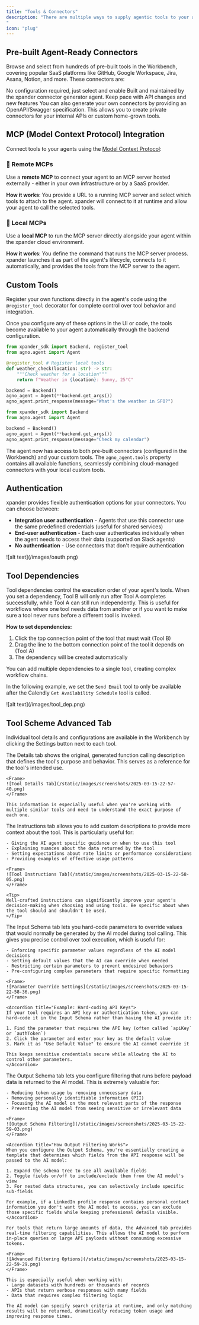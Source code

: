 ```yaml
---
title: "Tools & Connectors"  
description: "There are multiple ways to supply agentic tools to your agents running in xpander.
"
icon: "plug"
---
```



## Pre-built Agent-Ready Connectors

Browse and select from hundreds of pre-built tools in the Workbench, covering popular SaaS platforms like GitHub, Google Workspace, Jira, Asana, Notion, and more. These connectors are:

<CardGroup cols={3}>
<Card title="Ready to Use" icon="play">
No configuration required, just select and enable
</Card>

<Card title="Production-tested" icon="shield-check">
Built and maintained by the xpander connector generator agent.
</Card>

<Card title="Regularly Updated" icon="arrow-rotate-right">
Keep pace with API changes and new features
</Card>
</CardGroup>

<Note>
You can also generate your own connectors by providing an OpenAPI/Swagger specification. This allows you to create private connectors for your internal APIs or custom home-grown tools.
</Note>

## MCP (Model Context Protocol) Integration

Connect tools to your agents using the [Model Context Protocol](https://modelcontextprotocol.io):
### 🔌 Remote MCPs
Use a **remote MCP** to connect your agent to an MCP server hosted externally - either in your own infrastructure or by a SaaS provider.

**How it works**: You provide a URL to a running MCP server and select which tools to attach to the agent. xpander will connect to it at runtime and allow your agent to call the selected tools.

### 🧱 Local MCPs
Use a **local MCP** to run the MCP server directly alongside your agent within the xpander cloud environment.

**How it works**: You define the command that runs the MCP server process. xpander launches it as part of the agent's lifecycle, connects to it automatically, and provides the tools from the MCP server to the agent.



## Custom Tools

Register your own functions directly in the agent's code using the `@register_tool` decorator for complete control over tool behavior and integration.

Once you configure any of these options in the UI or code, the tools become available to your agent automatically through the backend configuration.

<CodeGroup>

```python Custom Tools
from xpander_sdk import Backend, register_tool
from agno.agent import Agent

@register_tool # Register local tools
def weather_check(location: str) -> str:
    """Check weather for a location"""
    return f"Weather in {location}: Sunny, 25°C"

backend = Backend()
agno_agent = Agent(**backend.get_args())
agno_agent.print_response(message="What's the weather in SFO?")
```

```python Pre-built Connectors
from xpander_sdk import Backend
from agno.agent import Agent

backend = Backend()
agno_agent = Agent(**backend.get_args()) 
agno_agent.print_response(message="Check my calendar")
```
</CodeGroup>

The agent now has access to both pre-built connectors (configured in the Workbench) and your custom tools. The `agno_agent.tools` property contains all available functions, seamlessly combining cloud-managed connectors with your local custom tools.

## Authentication

xpander provides flexible authentication options for your connectors. You can choose between:

- **Integration user authentication** - Agents that use this connector use the same predefined credentials (useful for shared services)
- **End-user authentication** - Each user authenticates individually when the agent needs to access their data (supported on Slack agents)
- **No authentication** - Use connectors that don't require authentication

<Frame>
![alt text](/images/oauth.png)
</Frame>

## Tool Dependencies

Tool dependencies control the execution order of your agent's tools. When you set a dependency, Tool B will only run after Tool A completes successfully, while Tool A can still run independently. This is useful for workflows where one tool needs data from another or if you want to make sure a tool never runs before a different tool is invoked.

**How to set dependencies:**
1. Click the top connection point of the tool that must wait (Tool B)
2. Drag the line to the bottom connection point of the tool it depends on (Tool A)
3. The dependency will be created automatically

You can add multiple dependencies to a single tool, creating complex workflow chains.

In the following example, we set the `Send Email` tool to only be available after the Calendly `Get Availability Schedule` tool is called.

<Frame>
![alt text](/images/tool_dep.png)
</Frame>



## Tool Scheme Advanced Tab

Individual tool details and configurations are available in the Workbench by clicking the Settings button next to each tool.

<Tabs>
  <Tab title="Details">
    The Details tab shows the original, generated function calling description that defines the tool's purpose and behavior. This serves as a reference for the tool's intended use.
    
    <Frame>
    ![Tool Details Tab](/static/images/screenshots/2025-03-15-22-57-40.png)
    </Frame>
    
    This information is especially useful when you're working with multiple similar tools and need to understand the exact purpose of each one.
  </Tab>
  
  <Tab title="Instructions">
    The Instructions tab allows you to add custom descriptions to provide more context about the tool. This is particularly useful for:
    
    - Giving the AI agent specific guidance on when to use this tool
    - Explaining nuances about the data returned by the tool
    - Setting expectations about rate limits or performance considerations
    - Providing examples of effective usage patterns

    <Frame>
    ![Tool Instructions Tab](/static/images/screenshots/2025-03-15-22-58-05.png)
    </Frame>
    
    <Tip>
    Well-crafted instructions can significantly improve your agent's decision-making when choosing and using tools. Be specific about when the tool should and shouldn't be used.
    </Tip>
  </Tab>
  
  <Tab title="Input Schema">
    The Input Schema tab lets you hard-code parameters to override values that would normally be generated by the AI model during tool calling. This gives you precise control over tool execution, which is useful for:
    
    - Enforcing specific parameter values regardless of the AI model decisions
    - Setting default values that the AI can override when needed
    - Restricting certain parameters to prevent undesired behaviors
    - Pre-configuring complex parameters that require specific formatting
    
    <Frame>
    ![Parameter Override Settings](/static/images/screenshots/2025-03-15-22-58-36.png)
    </Frame>
    
    <Accordion title="Example: Hard-coding API Keys">
    If your tool requires an API key or authentication token, you can hard-code it in the Input Schema rather than having the AI provide it:
    
    1. Find the parameter that requires the API key (often called `apiKey` or `authToken`)
    2. Click the parameter and enter your key as the default value
    3. Mark it as "Use Default Value" to ensure the AI cannot override it
    
    This keeps sensitive credentials secure while allowing the AI to control other parameters.
    </Accordion>
  </Tab>
  
  <Tab title="Output Schema">
    The Output Schema tab lets you configure filtering that runs before payload data is returned to the AI model. This is extremely valuable for:
    
    - Reducing token usage by removing unnecessary data
    - Removing personally identifiable information (PII)
    - Focusing the AI model on the most relevant parts of the response
    - Preventing the AI model from seeing sensitive or irrelevant data

    <Frame>
    ![Output Schema Filtering](/static/images/screenshots/2025-03-15-22-59-03.png)
    </Frame>
    
    <Accordion title="How Output Filtering Works">
    When you configure the Output Schema, you're essentially creating a template that determines which fields from the API response will be passed to the AI model:
    
    1. Expand the schema tree to see all available fields
    2. Toggle fields on/off to include/exclude them from the AI model's view
    3. For nested data structures, you can selectively include specific sub-fields
    
    For example, if a LinkedIn profile response contains personal contact information you don't want the AI model to access, you can exclude those specific fields while keeping professional details visible.
    </Accordion>
  </Tab>
  
  <Tab title="Advanced">
  
    For tools that return large amounts of data, the Advanced tab provides real-time filtering capabilities. This allows the AI model to perform in-place queries on large API payloads without consuming excessive tokens.
    
    <Frame>
    ![Advanced Filtering Options](/static/images/screenshots/2025-03-15-22-59-29.png)
    </Frame>
    
    This is especially useful when working with:
    - Large datasets with hundreds or thousands of records
    - APIs that return verbose responses with many fields
    - Data that requires complex filtering logic
    
    The AI model can specify search criteria at runtime, and only matching results will be returned, dramatically reducing token usage and improving response times.
  </Tab>
</Tabs>
